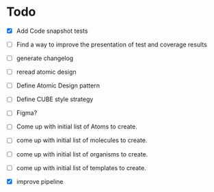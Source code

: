 
<Meta title="Todo" />

# Todo
- [x] Add Code snapshot tests
- [ ] Find a way to improve the presentation of test and coverage results
- [ ] generate changelog
- [ ] reread atomic design
- [ ] Define Atomic Design pattern
- [ ] Define CUBE style strategy
- [ ] Figma?
- [ ] Come up with initial list of Atoms to create.
- [ ] come up with initial list of molecules to create.
- [ ] come up with initial list of organisms to create.
- [ ] come up with initial list of templates to create.
- [x] improve pipeline


